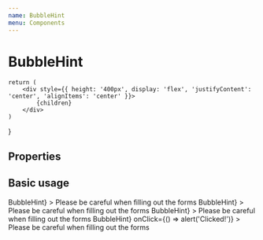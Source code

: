 ```yaml
---
name: BubbleHint
menu: Components
---
```



# BubbleHint

    return (
        <div style={{ height: '400px', display: 'flex', 'justifyContent': 'center', 'alignItems': 'center' }}>
            {children}
        </div>
    )
}

## Properties

<Props of={BubbleHint} />

## Basic usage

<Playground wrapper={BubbleHintWrapper}>
    <BubbleHint
        placement="top"
        trigger={<Button>BubbleHint</Button>}
    >
        <Paragraph hAlign="center" sizeAll="small">
            Please be careful when filling out the forms
        </Paragraph>
    </BubbleHint>
</Playground>

<Playground wrapper={BubbleHintWrapper}>
    <BubbleHint
        popupAlign="left"
        placement="right"
        trigger={<Button>BubbleHint</Button>}
    >
        <Paragraph hAlign="center" sizeAll="small">
            Please be careful when filling out the forms
        </Paragraph>
    </BubbleHint>
</Playground>

<Playground wrapper={BubbleHintWrapper}>
    <BubbleHint
        placement="bottom"
        trigger={<Button>BubbleHint</Button>}
    >
        <Paragraph hAlign="center" sizeAll="small">
            Please be careful when filling out the forms
        </Paragraph>
    </BubbleHint>
</Playground>

<Playground wrapper={BubbleHintWrapper}>
    <BubbleHint
        placement="left"
        trigger={<Button>BubbleHint</Button>}
        onClick={() => alert('Clicked!')}
    >
        <Paragraph hAlign="center" sizeAll="small">
            Please be careful when filling out the forms
        </Paragraph>
    </BubbleHint>
</Playground>
